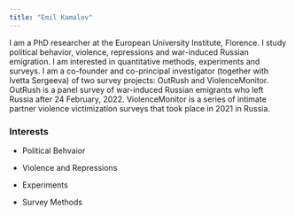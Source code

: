 ```yaml
---
title: "Emil Kamalov"
---
```


I am a PhD researcher at the European University Institute, Florence. I study political behavior, violence, repressions and war-induced Russian emigration. I am interested in quantitative methods, experiments and surveys. I am a co-founder and co-principal investigator (together with Ivetta Sergeeva) of two survey projects: OutRush and ViolenceMonitor. OutRush is a panel survey of war-induced Russian emigrants who left Russia after 24 February, 2022. ViolenceMonitor is a series of intimate partner violence victimization surveys that took place in 2021 in Russia.

### Interests

-   Political Behvaior

-   Violence and Repressions

-   Experiments

-   Survey Methods

### 
